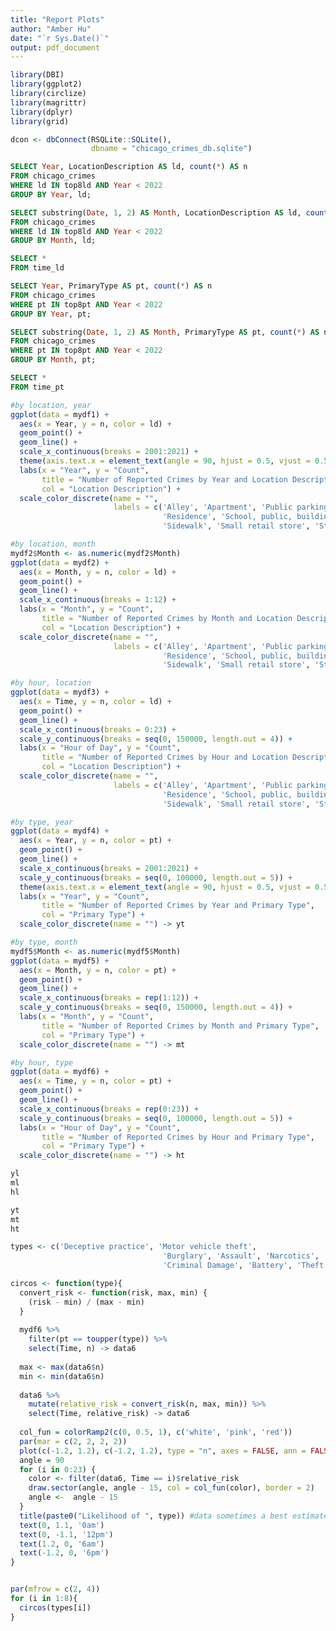 ```yaml
---
title: "Report Plots"
author: "Amber Hu"
date: "`r Sys.Date()`"
output: pdf_document
---
```


```r
library(DBI)
library(ggplot2)
library(circlize)
library(magrittr)
library(dplyr)
library(grid)

dcon <- dbConnect(RSQLite::SQLite(), 
                  dbname = "chicago_crimes_db.sqlite")

```


```sql
SELECT Year, LocationDescription AS ld, count(*) AS n
FROM chicago_crimes
WHERE ld IN top8ld AND Year < 2022
GROUP BY Year, ld;
```


```sql
SELECT substring(Date, 1, 2) AS Month, LocationDescription AS ld, count(*) AS n
FROM chicago_crimes
WHERE ld IN top8ld AND Year < 2022
GROUP BY Month, ld;
```


```sql
SELECT *
FROM time_ld
```


```sql
SELECT Year, PrimaryType AS pt, count(*) AS n
FROM chicago_crimes
WHERE pt IN top8pt AND Year < 2022
GROUP BY Year, pt;
```


```sql
SELECT substring(Date, 1, 2) AS Month, PrimaryType AS pt, count(*) AS n
FROM chicago_crimes
WHERE pt IN top8pt AND Year < 2022
GROUP BY Month, pt;
```


```sql
SELECT *
FROM time_pt
```

```r
#by location, year
ggplot(data = mydf1) +
  aes(x = Year, y = n, color = ld) +
  geom_point() +
  geom_line() +
  scale_x_continuous(breaks = 2001:2021) +
  theme(axis.text.x = element_text(angle = 90, hjust = 0.5, vjust = 0.5)) +
  labs(x = "Year", y = "Count",
       title = "Number of Reported Crimes by Year and Location Description",
       col = "Location Description") +
  scale_color_discrete(name = "",
                       labels = c('Alley', 'Apartment', 'Public parking',
                                  'Residence', 'School, public, building',
                                  'Sidewalk', 'Small retail store', 'Street')) -> yl

#by location, month
mydf2$Month <- as.numeric(mydf2$Month)
ggplot(data = mydf2) +
  aes(x = Month, y = n, color = ld) +
  geom_point() +
  geom_line() +
  scale_x_continuous(breaks = 1:12) +
  labs(x = "Month", y = "Count",
       title = "Number of Reported Crimes by Month and Location Description",
       col = "Location Description") +
  scale_color_discrete(name = "",
                       labels = c('Alley', 'Apartment', 'Public parking',
                                  'Residence', 'School, public, building',
                                  'Sidewalk', 'Small retail store', 'Street')) -> ml

#by hour, location
ggplot(data = mydf3) +
  aes(x = Time, y = n, color = ld) +
  geom_point() +
  geom_line() +
  scale_x_continuous(breaks = 0:23) +
  scale_y_continuous(breaks = seq(0, 150000, length.out = 4)) +
  labs(x = "Hour of Day", y = "Count",
       title = "Number of Reported Crimes by Hour and Location Description",
       col = "Location Description") +
  scale_color_discrete(name = "",
                       labels = c('Alley', 'Apartment', 'Public parking',
                                  'Residence', 'School, public, building',
                                  'Sidewalk', 'Small retail store', 'Street')) -> hl

#by type, year
ggplot(data = mydf4) +
  aes(x = Year, y = n, color = pt) +
  geom_point() +
  geom_line() +
  scale_x_continuous(breaks = 2001:2021) +
  scale_y_continuous(breaks = seq(0, 100000, length.out = 5)) +
  theme(axis.text.x = element_text(angle = 90, hjust = 0.5, vjust = 0.5)) +
  labs(x = "Year", y = "Count",
       title = "Number of Reported Crimes by Year and Primary Type",
       col = "Primary Type") +
  scale_color_discrete(name = "") -> yt

#by type, month
mydf5$Month <- as.numeric(mydf5$Month)
ggplot(data = mydf5) +
  aes(x = Month, y = n, color = pt) +
  geom_point() +
  geom_line() +
  scale_x_continuous(breaks = rep(1:12)) +
  scale_y_continuous(breaks = seq(0, 150000, length.out = 4)) +
  labs(x = "Month", y = "Count",
       title = "Number of Reported Crimes by Month and Primary Type",
       col = "Primary Type") +
  scale_color_discrete(name = "") -> mt

#by hour, type
ggplot(data = mydf6) +
  aes(x = Time, y = n, color = pt) +
  geom_point() +
  geom_line() +
  scale_x_continuous(breaks = rep(0:23)) +
  scale_y_continuous(breaks = seq(0, 100000, length.out = 5)) +
  labs(x = "Hour of Day", y = "Count",
       title = "Number of Reported Crimes by Hour and Primary Type",
       col = "Primary Type") +
  scale_color_discrete(name = "") -> ht


```


\pagebreak

```r
yl
ml
hl
```


\pagebreak

```r
yt
mt
ht
```

\pagebreak

```r

types <- c('Deceptive practice', 'Motor vehicle theft',
                                  'Burglary', 'Assault', 'Narcotics',
                                  'Criminal Damage', 'Battery', 'Theft')

circos <- function(type){
  convert_risk <- function(risk, max, min) {
    (risk - min) / (max - min)
  }
  
  mydf6 %>%
    filter(pt == toupper(type)) %>%
    select(Time, n) -> data6
  
  max <- max(data6$n)
  min <- min(data6$n)
  
  data6 %>%
    mutate(relative_risk = convert_risk(n, max, min)) %>%
    select(Time, relative_risk) -> data6
  
  col_fun = colorRamp2(c(0, 0.5, 1), c('white', 'pink', 'red'))
  par(mar = c(2, 2, 2, 2))
  plot(c(-1.2, 1.2), c(-1.2, 1.2), type = "n", axes = FALSE, ann = FALSE, asp = 1)
  angle = 90
  for (i in 0:23) {
    color <- filter(data6, Time == i)$relative_risk
    draw.sector(angle, angle - 15, col = col_fun(color), border = 2)
    angle <-  angle - 15
  }
  title(paste0("Likelihood of ", type)) #data sometimes a best estimate
  text(0, 1.1, '0am')
  text(0, -1.1, '12pm')
  text(1.2, 0, '6am')
  text(-1.2, 0, '6pm')
}


par(mfrow = c(2, 4))
for (i in 1:8){
  circos(types[i])
}
```




